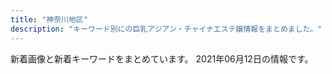 ```yaml
---
title: "神奈川地区"
description: "キーワード別にの巨乳アジアン・チャイナエステ嬢情報をまとめました。"
---
```


新着画像と新着キーワードをまとめています。
2021年06月12日の情報です。

<DmmAffiliateIns />
<KeywordTable
  shops={
    [
    {
        "station": "JR\u85e4\u6ca2\u99c5\u5317\u53e3",
        "keywords": {},
        "img_links": [],
        "name": "\u7e01",
        "url": "http://en.este88.com/"
    },
    {
        "name": "\u30df\u30fc\u30c8\u30e6\u30fc",
        "keywords": {
            "C": 9,
            "D": 1
        },
        "img_links": [
            "http://meetyou.me-es.com/images/rec_10.jpg",
            "http://meetyou.me-es.com/images/sub_13.jpg",
            "http://meetyou.me-es.com/girl/013.jpg",
            "http://meetyou.me-es.com/images/index_01.jpg",
            "http://meetyou.me-es.com/girl/06.jpg",
            "http://meetyou.me-es.com/images/index_05.jpg",
            "http://meetyou.me-es.com/images/rec.jpg",
            "http://meetyou.me-es.com/girl/07.jpg",
            "http://meetyou.me-es.com/images/r03.jpg",
            "http://meetyou.me-es.com/images/index_13.jpg",
            "http://meetyou.me-es.com/girl/09.jpg",
            "http://meetyou.me-es.com/images/r01.jpg",
            "http://meetyou.me-es.com/images/index_17.jpg",
            "http://meetyou.me-es.com/images/index_04.jpg",
            "http://meetyou.me-es.com/girl/018.jpg",
            "http://meetyou.me-es.com/girl/015.jpg",
            "http://meetyou.me-es.com/images/index_03.jpg",
            "http://meetyou.me-es.com/girl/017.jpg",
            "http://meetyou.me-es.com/girl/00.jpg",
            "http://meetyou.me-es.com/images/info_10.jpg",
            "http://meetyou.me-es.com/images/index_07.jpg",
            "http://meetyou.me-es.com/images/r04.jpg",
            "http://meetyou.me-es.com/girl/03.jpg",
            "http://meetyou.me-es.com/images/index_15.jpg",
            "http://meetyou.me-es.com/images/info_tit.jpg",
            "http://meetyou.me-es.com/images/index_02.jpg",
            "http://meetyou.me-es.com/images/index_08.jpg",
            "http://meetyou.me-es.com/images/staff_10.jpg",
            "http://meetyou.me-es.com/girl/08.jpg",
            "http://meetyou.me-es.com/images/r02.jpg",
            "http://meetyou.me-es.com/images/index_09.jpg",
            "http://meetyou.me-es.com/images/index_06.jpg",
            "http://meetyou.me-es.com/images/index_10.jpg",
            "http://meetyou.me-es.com/girl/02.jpg"
        ],
        "station": "\u9577\u5f8c\u99c5\u6771\u53e3",
        "url": "http://meetyou.me-es.com/"
    },
    {
        "name": "\u968f\u7e01",
        "station": "JR\u5e73\u585a\u99c5\u5317\u53e3",
        "url": "http://sui-en.work/",
        "img_links": [
            "http://sui-en.work/images/mobile.jpg",
            "http://sui-en.work/images/3.png",
            "http://sui-en.work/img/sena1.jpg",
            "http://sui-en.work/img/yuki1.jpg",
            "http://sui-en.work/images/info.jpg",
            "http://sui-en.work/images/b1.jpg",
            "http://sui-en.work/images/2.png",
            "http://sui-en.work/images/staff_t.png",
            "http://sui-en.work/images/head.jpg",
            "http://sui-en.work/images/int3.png",
            "http://sui-en.work/img/hana1.jpg",
            "http://sui-en.work/images/tr.jpg",
            "http://sui-en.work/images/b2.jpg",
            "http://sui-en.work/img/kaori1.jpg",
            "http://sui-en.work/images/1.png",
            "http://sui-en.work/images/news.jpg",
            "http://sui-en.work/images/int2.png",
            "http://sui-en.work/images/sys3.png",
            "http://sui-en.work/images/4.png",
            "http://sui-en.work/images/sys2.jpg",
            "http://sui-en.work/images/interior_t.png",
            "http://sui-en.work/images/sys1.jpg",
            "http://sui-en.work/images/int1.png",
            "http://sui-en.work/images/ta.jpg"
        ],
        "keywords": {}
    },
    {
        "name": "\u85ab",
        "keywords": {},
        "station": "JR\u85e4\u6ca2\u99c5\u5357\u53e3",
        "img_links": [
            "http://f-kaori.work/images/1.jpg",
            "http://f-kaori.work/images/6.jpg",
            "http://f-kaori.work/sp/images/newsb.png",
            "http://f-kaori.work/sp/img/yoka1.jpg",
            "http://f-kaori.work/sp/images/6.jpg",
            "http://f-kaori.work/images/staff_t.jpg",
            "http://f-kaori.work/sp/images/int2.png",
            "http://f-kaori.work/images/rec2.jpg",
            "http://f-kaori.work/images/7.jpg",
            "http://f-kaori.work/sp/images/rec2.jpg",
            "http://f-kaori.work/images/line.png",
            "http://f-kaori.work/sp/images/head.jpg",
            "http://f-kaori.work/sp/images/7.jpg",
            "http://f-kaori.work/images/mobile.jpg",
            "http://f-kaori.work/images/sm.jpg",
            "http://f-kaori.work/img/risa1.jpg",
            "http://f-kaori.work/sp/img/sora1.jpg",
            "http://f-kaori.work/sp/images/interior_t.jpg",
            "http://f-kaori.work/images/int2.png",
            "http://f-kaori.work/images/10.jpg",
            "http://f-kaori.work/img/sora1.jpg",
            "http://f-kaori.work/sp/images/sisu_t.png",
            "http://f-kaori.work/sp/img/emi1.jpg",
            "http://f-kaori.work/images/11.jpg",
            "http://f-kaori.work/sp/images/11.jpg",
            "http://f-kaori.work/images/rec1.png",
            "http://f-kaori.work/sp/images/footer.png",
            "http://f-kaori.work/img/emi1.jpg",
            "http://f-kaori.work/images/interior_t.jpg",
            "http://f-kaori.work/sp/images/news.png",
            "http://f-kaori.work/sp/images/staff_t.jpg",
            "http://f-kaori.work/sp/images/topgirl.png",
            "http://f-kaori.work/images/sisu_t.jpg",
            "http://f-kaori.work/sp/images/int1.png",
            "http://f-kaori.work/images/int1.png",
            "http://f-kaori.work/images/8.jpg",
            "http://f-kaori.work/img/yoka1.jpg",
            "http://f-kaori.work/sp/menu/top.jpg",
            "http://f-kaori.work/sp/img/yaya1.jpg",
            "http://f-kaori.work/sp/img/yumi1.jpg",
            "http://f-kaori.work/img/sasa1.jpg",
            "http://f-kaori.work/images/head.jpg",
            "http://f-kaori.work/images/sisu.png",
            "http://f-kaori.work/sp/images/8.jpg",
            "http://f-kaori.work/sp/images/top.jpg",
            "http://f-kaori.work/sp/images/1.jpg",
            "http://f-kaori.work/sp/images/pc.jpg",
            "http://f-kaori.work/images/concept.png",
            "http://f-kaori.work/img/yumi1.jpg",
            "http://f-kaori.work/img/yaya1.jpg",
            "http://f-kaori.work/images/news.png",
            "http://f-kaori.work/sp/img/risa1.jpg",
            "http://f-kaori.work/sp/images/tel.jpg",
            "http://f-kaori.work/sp/images/rec3.png",
            "http://f-kaori.work/sp/images/9.jpg",
            "http://f-kaori.work/sp/images/10.jpg",
            "http://f-kaori.work/sp/images/sys.png",
            "http://f-kaori.work/sp/menu/staff.jpg",
            "http://f-kaori.work/sp/images/rec1.png",
            "http://f-kaori.work/sp/images/sisu.jpg",
            "http://f-kaori.work/images/sys.png",
            "http://f-kaori.work/sp/menu/interior.jpg",
            "http://f-kaori.work/sp/img/sasa1.jpg",
            "http://f-kaori.work/images/9.jpg"
        ],
        "url": "http://f-kaori.work/"
    },
    {
        "name": "\u9e97",
        "station": "JR\u85e4\u6ca2\u99c5\u5357\u53e3",
        "keywords": {
            "85": 2,
            "83": 4,
            "89": 2,
            "86": 4
        },
        "img_links": [
            "http://es-rei.work/_src/26747158/base_03.png",
            "http://es-rei.work/_src/26838174/line.png",
            "http://es-rei.work/_src/26747304/line1.jpg",
            "http://es-rei.work/_src/26791051/_dsf9446.jpg",
            "http://es-rei.work/_src/26747300/line3.png",
            "http://es-rei.work/_src/26747126/base_01.png",
            "http://es-rei.work/_src/34041600/line3.png",
            "http://es-rei.work/_src/26838155/wechatimg202.jpg",
            "http://es-rei.work/_src/26791115/_igp4263.jpg",
            "http://es-rei.work/2.jpg",
            "http://es-rei.work/_src/26747204/list_05.png",
            "http://es-rei.work/_src/26747202/list_03.png",
            "http://es-rei.work/_src/26747206/navi2_02.png",
            "http://es-rei.work/_src/26747208/navi2_04.png",
            "http://es-rei.work/_src/47863241/05859f21726dfcef9faa9bab12a2595.jpg",
            "http://es-rei.work/_src/26747294/line3.png",
            "http://es-rei.work/_src/26747200/list_01.png",
            "http://es-rei.work/_src/34041599/line3.png",
            "http://es-rei.work/_src/47863240/line3.png",
            "http://es-rei.work/_src/34041597/wechatimg26_20200914183556350.jpg",
            "http://es-rei.work/4.jpg",
            "http://es-rei.work/_src/26824216/b0131b16446464e537eff864d8f041bb.jpg",
            "http://es-rei.work/_src/47863108/wechatimg26_20200914183556350.jpg",
            "http://es-rei.work/_src/47863242/100054276feb8d8cef3ac5199531cfe.jpg",
            "http://es-rei.work/_src/26747288/line3.png",
            "http://es-rei.work/_src/26747086/base_01.png",
            "http://es-rei.work/_src/26747185/base_01.png",
            "http://es-rei.work/_src/26790995/wechatimg38_20181018221746252.jpg",
            "http://es-rei.work/5.jpg",
            "http://es-rei.work/_src/26747296/line1.jpg",
            "http://es-rei.work/_src/26747225/wechatimg75.jpg",
            "http://es-rei.work/_src/26747203/list_04.png",
            "http://es-rei.work/_src/26747114/base_03.png",
            "http://es-rei.work/_src/26838160/line.png",
            "http://es-rei.work/_src/26747207/navi2_03.png",
            "http://es-rei.work/_src/47863244/line1.jpg",
            "http://es-rei.work/_src/26791053/_dsf9449.jpg",
            "http://es-rei.work/_src/26747301/line3.png",
            "http://es-rei.work/_src/26747201/list_02.png",
            "http://es-rei.work/_src/26747173/base_03.png",
            "http://es-rei.work/_src/47863239/line3.png",
            "http://es-rei.work/_src/34041693/line1.jpg",
            "http://es-rei.work/_src/26747141/base_03.png",
            "http://es-rei.work/_src/26747226/line3.png",
            "http://es-rei.work/_src/26747302/wechatimg204.jpg",
            "http://es-rei.work/_src/26824435/cam2.png",
            "http://es-rei.work/_src/26747132/line1.jpg",
            "http://es-rei.work/_src/26747209/navi2_05.png",
            "http://es-rei.work/_src/26747205/navi2_01.png",
            "http://es-rei.work/_src/26747227/line3.png",
            "http://es-rei.work/_src/26747293/line3.png",
            "http://es-rei.work/_src/26747170/base_01.png",
            "http://es-rei.work/_src/26838158/wechatimg75.jpg",
            "http://es-rei.work/_src/26791049/_dsf9442.jpg",
            "http://es-rei.work/_src/34124118/wechatimg26_20200914183556350.jpg",
            "http://es-rei.work/_src/26747287/line3.png",
            "http://es-rei.work/1.jpg",
            "http://es-rei.work/_src/26747199/sign.png",
            "http://es-rei.work/_src/26747221/wechatimg164_1.jpg",
            "http://es-rei.work/_src/26747222/line3.png",
            "http://es-rei.work/_src/26747153/base_01.png",
            "http://es-rei.work/_src/26747289/wechatimg77.jpg",
            "http://es-rei.work/_src/26838156/wechatimg204.jpg",
            "http://es-rei.work/_src/26747292/wechatimg202.jpg",
            "http://es-rei.work/_src/26747089/51d8ecbee4cc2935f070c539c37ded71.jpg",
            "http://es-rei.work/_src/34041596/05859f21726dfcef9faa9bab12a2595.jpg",
            "http://es-rei.work/_src/26838157/wechatimg77.jpg",
            "http://es-rei.work/_src/26747187/base_03.png",
            "http://es-rei.work/_src/26747093/_igp4295.jpg",
            "http://es-rei.work/_src/26838136/news.jpg",
            "http://es-rei.work/_src/26747229/line1.jpg",
            "http://es-rei.work/_src/26747210/navi2_06.png",
            "http://es-rei.work/3.jpg",
            "http://es-rei.work/_src/26747223/line3.png",
            "http://es-rei.work/_src/26747218/line1.jpg",
            "http://es-rei.work/_src/26747231/line1.jpg"
        ],
        "url": "http://es-rei.work/"
    },
    {
        "name": "\u83ef\u84ee",
        "url": "http://karen.ies.fun/",
        "img_links": [],
        "keywords": {},
        "station": "JR\u8305\u30f6\u5d0e\u99c5\u5317\u53e3"
    },
    {
        "img_links": [
            "http://izumi.ests.jp/images/service1.jpg",
            "http://izumi.ests.jp/images/service2.jpg",
            "http://izumi.ests.jp/images/room1.jpg",
            "http://izumi.ests.jp/images/room3.jpg",
            "http://izumi.ests.jp/images/room4.jpg",
            "http://izumi.ests.jp/images/service3.jpg",
            "http://izumi.ests.jp/photos/sites/54/2020/09/2020092004565418.jpg",
            "http://izumi.ests.jp/images/top.jpg",
            "http://izumi.ests.jp/images/room2.jpg",
            "http://izumi.ests.jp/images/s1.jpg",
            "http://izumi.ests.jp/photos/sites/54/2019/10/2019100205592997.jpg",
            "http://izumi.ests.jp/photos/sites/54/2020/07/2020070605483923.jpg",
            "http://izumi.ests.jp/photos/sites/54/2020/05/2020051209400132.jpg",
            "http://izumi.ests.jp/images/service4.jpg",
            "http://izumi.ests.jp/images/info.jpg",
            "http://izumi.ests.jp/photos/sites/54/2020/12/2020121307073529.jpg",
            "http://izumi.ests.jp/images/s3.jpg",
            "http://izumi.ests.jp/images/mobile.jpg",
            "http://izumi.ests.jp/photos/sites/54/2021/05/2021052103244595.jpg",
            "http://izumi.ests.jp/photos/sites/54/2019/10/2019100205593058.jpg",
            "http://izumi.ests.jp/images/s_news.jpg",
            "http://izumi.ests.jp/images/info2.jpg"
        ],
        "station": "\u6e58\u5357\u53f0\u99c5\u897f\u53e3",
        "name": "\u6e58\u5357\u604b",
        "keywords": {
            "D": 40,
            "86": 8,
            "C": 8,
            "87": 8,
            "E": 8,
            "85": 40
        },
        "url": "http://izumi.ests.jp/"
    },
    {
        "img_links": [
            "http://candy.relaxjp.com/css/nav/nav-004.png",
            "http://candy.relaxjp.com/css/staff/staff005-a.png",
            "http://candy.relaxjp.com/css/tel.png",
            "http://candy.relaxjp.com/css/nav/nav-005.png",
            "http://candy.relaxjp.com/css/staff/staff005.png",
            "http://candy.relaxjp.com/css/nav/nav-003.png",
            "http://candy.relaxjp.com/css/staff/staff002-a.png",
            "http://candy.relaxjp.com/css/osusume20.jpg",
            "http://candy.relaxjp.com/css/staff/staff007.png",
            "http://candy.relaxjp.com/css/staff/staff006-a.png",
            "http://candy.relaxjp.com/css/staff/staff0001.png",
            "http://candy.relaxjp.com/css/nav/nav-006.png",
            "http://candy.relaxjp.com/css/staff/staff001-a.png",
            "http://candy.relaxjp.com/css/staff/staff003-a.png",
            "http://candy.relaxjp.com/css/staff/staff007-a.png",
            "http://candy.relaxjp.com/css/staff/staff004-a.png",
            "http://candy.relaxjp.com/css/staff/staff004.png",
            "http://candy.relaxjp.com/images/slider1/001.jpg",
            "http://candy.relaxjp.com/css/staff/staff006.png",
            "http://candy.relaxjp.com/images/slider1/003.jpg",
            "http://candy.relaxjp.com/css/top000001.png",
            "http://candy.relaxjp.com/css/staff/staff002.png",
            "http://candy.relaxjp.com/css/nav/nav-002.png",
            "http://candy.relaxjp.com/css/staff/staff003.png",
            "http://candy.relaxjp.com/css/nav/nav-001.png"
        ],
        "station": "JR\u6771\u6238\u585a\u99c5\u6771\u53e3",
        "name": "Candy",
        "keywords": {
            "87": 1,
            "D": 4,
            "85": 1,
            "C": 2,
            "88": 1,
            "90": 1,
            "89": 2
        },
        "url": "http://candy.relaxjp.com/"
    },
    {
        "url": "http://www.hamabei.com/",
        "keywords": {},
        "station": "JR\u8305\u30f6\u5d0e\u99c5\u5357\u53e3",
        "img_links": [
            "http://www.hamabei.com/images/buttona_07.jpg",
            "http://www.hamabei.com/images/buttona_06.jpg",
            "http://www.hamabei.com/images/miki1.jpg",
            "http://www.hamabei.com/images/giral007.jpg",
            "http://www.hamabei.com/images/giral012.jpg",
            "http://www.hamabei.com/images/giral009.jpg",
            "http://www.hamabei.com/images/buttona_04.jpg",
            "http://www.hamabei.com/images/yuka1.jpg",
            "http://www.hamabei.com/images/buttona_08.jpg",
            "http://www.hamabei.com/images/giral014.jpg",
            "http://www.hamabei.com/images/nana1.jpg",
            "http://www.hamabei.com/images/buttona_05.jpg",
            "http://www.hamabei.com/images/qr.jpg",
            "http://www.hamabei.com/images/kaori1.jpg",
            "http://www.hamabei.com/images/giral015.jpg",
            "http://www.hamabei.com/images/buttona_03.jpg"
        ],
        "name": "\u6d5c\u8fba\u306e\u604b"
    },
    {
        "station": "\u4e0a\u5927\u5ca1\u99c5",
        "img_links": [
            "http://www.cc-girl.work/images/news.jpg",
            "http://www.cc-girl.work/images/int1.jpg",
            "http://www.cc-girl.work/img/yaya1.jpg",
            "http://www.cc-girl.work/img/sizuka1.jpg",
            "http://www.cc-girl.work/images/3.jpg",
            "http://www.cc-girl.work/images/7.jpg",
            "http://www.cc-girl.work/img/ai1.jpg",
            "http://www.cc-girl.work/images/sys2.jpg",
            "http://www.cc-girl.work/img/yuki1.jpg",
            "http://www.cc-girl.work/images/staff_t.jpg",
            "http://www.cc-girl.work/images/rec2.jpg",
            "http://www.cc-girl.work/images/mobile.jpg",
            "http://www.cc-girl.work/images/interior_t.jpg",
            "http://www.cc-girl.work/images/line.png",
            "http://www.cc-girl.work/img/miho1.jpg",
            "http://www.cc-girl.work/images/8.jpg",
            "http://www.cc-girl.work/img/yuri1.jpg",
            "http://www.cc-girl.work/images/sys3.jpg",
            "http://www.cc-girl.work/images/2.jpg",
            "http://www.cc-girl.work/images/11.jpg",
            "http://www.cc-girl.work/images/sys1.jpg",
            "http://www.cc-girl.work/images/4.jpg",
            "http://www.cc-girl.work/img/eri1.jpg",
            "http://www.cc-girl.work/img/momo1.jpg",
            "http://www.cc-girl.work/images/10.jpg",
            "http://www.cc-girl.work/images/rec1.jpg",
            "http://www.cc-girl.work/img/mari1.jpg",
            "http://www.cc-girl.work/images/9.jpg",
            "http://www.cc-girl.work/images/6.jpg",
            "http://www.cc-girl.work/img/kaoru1.jpg",
            "http://www.cc-girl.work/images/ta.jpg",
            "http://www.cc-girl.work/img/kumi1.jpg",
            "http://www.cc-girl.work/images/5.jpg",
            "http://www.cc-girl.work/images/1.jpg",
            "http://www.cc-girl.work/images/head.jpg",
            "http://www.cc-girl.work/images/ac1.jpg"
        ],
        "name": "yuyu-\u3086\u3046\u3086-",
        "url": "http://www.cc-girl.work/",
        "keywords": {}
    },
    {
        "keywords": {
            "D": 15,
            "85": 3,
            "86": 15,
            "E": 3
        },
        "name": "\u5922\u306e\u8776\u3005",
        "img_links": [
            "http://tiffany1818.biz/images/cg07.jpg",
            "http://tiffany1818.biz/images/cg06.jpg",
            "http://tiffany1818.biz/images/top.png",
            "http://tiffany1818.biz/images/cg03.jpg",
            "http://tiffany1818.biz/images/cg05.jpg",
            "http://tiffany1818.biz/images/cg02.jpg",
            "http://tiffany1818.biz/images/news.png",
            "http://tiffany1818.biz/images/staff_s.png",
            "http://tiffany1818.biz/images/evetop.png",
            "http://tiffany1818.biz/images/cg01.jpg"
        ],
        "url": "http://tiffany1818.biz/",
        "station": "\u4e0a\u6c38\u8c37\u99c5"
    },
    {
        "name": "\u30c6\u30a3\u30a2\u30e9",
        "keywords": {},
        "station": "JR\u85e4\u6ca2\u99c5\u5357\u53e3",
        "img_links": [
            "http://es-tiara.jpest.net/uploads//sites/29/elementor/thumbs/g1-p6y6ogby9cdarq0icm1wwjj5eduwzt7ittx28ga660.jpg",
            "http://es-tiara.jpest.net/uploads//sites/29/2020/11/liushu.png",
            "http://es-tiara.jpest.net/uploads//sites/29/2021/05/g3.jpg",
            "http://es-tiara.jpest.net/uploads//sites/29/2020/11/new_03.jpg",
            "http://es-tiara.jpest.net/uploads//sites/29/elementor/thumbs/g4-p6y6qq3wrxh8tspq33egfgw92wnulh8652oaziwx4o.jpg",
            "http://es-tiara.jpest.net/uploads//sites/29/2021/05/g4.jpg",
            "http://es-tiara.jpest.net/uploads//sites/29/elementor/thumbs/g3-p6y6s5t17tg0kcmmp7qxqlulr3l1ctxeo6k0dqs9mg.jpg",
            "http://es-tiara.jpest.net/uploads//sites/29/2021/05/g1.jpg",
            "http://es-tiara.jpest.net/uploads//sites/29/elementor/thumbs/g2-p6y6me2p9fjnaj0de7ydxk9qgy0x3q0q7mdpblc9tk.jpg",
            "http://es-tiara.jpest.net/uploads//sites/29/2020/11/top-1.png",
            "http://es-tiara.jpest.net/uploads//sites/29/2021/05/g2.jpg",
            "http://es-tiara.jpest.net/uploads//sites/29/2020/11/new_01.jpg"
        ],
        "url": "http://es-tiara.jpest.net/"
    },
    {
        "keywords": {},
        "name": "\u6e05\u6c34\u6e7e",
        "station": "\u6e58\u5357\u53f0\u99c5\u897f\u53e3",
        "url": "http://vinerty.xyz/",
        "img_links": [
            "http://vinerty.xyz/uploads/210414/1-21041415424K61.jpg",
            "http://vinerty.xyz/templets/default/picture/staff_t.jpg",
            "http://vinerty.xyz/uploads/210414/1-2104141542145O.jpg",
            "http://vinerty.xyz/uploads/180620/1-1P62010154K00.png",
            "http://vinerty.xyz/templets/default/picture/rec1.png",
            "http://vinerty.xyz/templets/default/picture/interior_t.jpg",
            "http://vinerty.xyz/uploads/180620/1-1P62010193X63.jpg",
            "http://vinerty.xyz/templets/default/picture/head.jpg",
            "http://vinerty.xyz/uploads/210414/1-21041416305D18.jpg",
            "http://vinerty.xyz/uploads/210424/1-210424092F2349.jpg",
            "http://vinerty.xyz/uploads/210414/1-210414154313312.jpg",
            "http://vinerty.xyz/uploads/210414/1-210414154346291.png",
            "http://vinerty.xyz/templets/default/picture/news.jpg"
        ]
    },
    {
        "keywords": {},
        "url": "http://ikoi.esjp.xyz/",
        "name": "\u61a9",
        "station": "\u8ffd\u6d5c\u99c5",
        "img_links": [
            "http://ikoi.esjp.xyz/i/img/photo02.jpg",
            "http://ikoi.esjp.xyz/girl/5.jpg",
            "http://ikoi.esjp.xyz/img/lr_01.jpg",
            "http://ikoi.esjp.xyz/img/room/photo02.jpg",
            "http://ikoi.esjp.xyz/img/capinfo.jpg",
            "http://ikoi.esjp.xyz/img/top_pickback.png",
            "http://ikoi.esjp.xyz/img/lr_02.jpg",
            "http://ikoi.esjp.xyz/i/img/photo06.jpg",
            "http://ikoi.esjp.xyz/i/img/photo05.jpg",
            "http://ikoi.esjp.xyz/img/room/photo03.jpg",
            "http://ikoi.esjp.xyz/img/059.png",
            "http://ikoi.esjp.xyz/img/sub_staff.jpg",
            "http://ikoi.esjp.xyz/i/img/photo01.jpg",
            "http://ikoi.esjp.xyz/img/room/photo06.jpg",
            "http://ikoi.esjp.xyz/img/room/photo01.jpg",
            "http://ikoi.esjp.xyz/i/img/photo03.jpg",
            "http://ikoi.esjp.xyz/img/pro_girl_line.jpg",
            "http://ikoi.esjp.xyz/img/room/photo04.jpg",
            "http://ikoi.esjp.xyz/girl/1.jpg",
            "http://ikoi.esjp.xyz/girl/6.jpg",
            "http://ikoi.esjp.xyz/i/img/photo04.jpg",
            "http://ikoi.esjp.xyz/girl/3.jpg",
            "http://ikoi.esjp.xyz/girl/4.jpg",
            "http://ikoi.esjp.xyz/img/room/photo05.jpg",
            "http://ikoi.esjp.xyz/img/rec_top.png",
            "http://ikoi.esjp.xyz/girl/2.jpg",
            "http://ikoi.esjp.xyz/img/qr.jpg"
        ]
    },
    {
        "name": "\u3075\u308f\u3075\u308f\u5a18",
        "keywords": {
            "85": 4,
            "D": 8,
            "C": 11,
            "E": 8,
            "88": 4,
            "87": 8
        },
        "img_links": [
            "https://fuwafuwa-girl.jpn.vin/images/m12.jpg",
            "https://fuwafuwa-girl.jpn.vin/images/m7.jpg",
            "https://fuwafuwa-girl.jpn.vin/images/m8.jpg",
            "https://fuwafuwa-girl.jpn.vin/images/room4.jpg",
            "https://fuwafuwa-girl.jpn.vin/images/s_staff.png",
            "https://fuwafuwa-girl.jpn.vin/images/mobile.jpg",
            "https://fuwafuwa-girl.jpn.vin/images/room1.jpg",
            "https://fuwafuwa-girl.jpn.vin/images/info.jpg",
            "https://fuwafuwa-girl.jpn.vin/images/s_pick.png",
            "https://fuwafuwa-girl.jpn.vin/images/m9.jpg",
            "https://fuwafuwa-girl.jpn.vin/images/room3.jpg",
            "https://fuwafuwa-girl.jpn.vin/images/m13.jpg",
            "https://fuwafuwa-girl.jpn.vin/images/m14.jpg",
            "https://fuwafuwa-girl.jpn.vin/photos/sites/34/2021/02/2021022406110276.jpg",
            "https://fuwafuwa-girl.jpn.vin/images/m11.jpg",
            "https://fuwafuwa-girl.jpn.vin/photos/sites/34/2021/02/2021022406110384.jpg",
            "https://fuwafuwa-girl.jpn.vin/images/room2.jpg",
            "https://fuwafuwa-girl.jpn.vin/photos/sites/34/2021/02/2021022406110282.jpg",
            "https://fuwafuwa-girl.jpn.vin/images/s_massage.png",
            "https://fuwafuwa-girl.jpn.vin/images/s_news.png",
            "https://fuwafuwa-girl.jpn.vin/photos/sites/34/2021/02/202102240611046.jpg",
            "https://fuwafuwa-girl.jpn.vin/images/top.png",
            "https://fuwafuwa-girl.jpn.vin/images/s_link.png",
            "https://fuwafuwa-girl.jpn.vin/images/m10.jpg",
            "https://fuwafuwa-girl.jpn.vin/images/m15.jpg"
        ],
        "station": "\u4e0a\u5927\u5ca1\u99c5",
        "url": "https://fuwafuwa-girl.jpn.vin/"
    },
    {
        "url": "http://www.relax-fairyark.info/",
        "img_links": [
            "http://www.relax-fairyark.info/img/footbotton.png",
            "http://www.relax-fairyark.info/img/sta220.jpg",
            "http://www.relax-fairyark.info/img/st220.jpg",
            "http://www.relax-fairyark.info/img/nos.jpg",
            "http://www.relax-fairyark.info/img/botton.jpg",
            "http://www.relax-fairyark.info/img/st0220.jpg",
            "http://www.relax-fairyark.info/img/sta150.jpg",
            "http://www.relax-fairyark.info/img/st264.jpg",
            "http://www.relax-fairyark.info/img/sta264.jpg",
            "http://www.relax-fairyark.info/img/st223.jpg",
            "http://www.relax-fairyark.info/img/st213.jpg",
            "http://www.relax-fairyark.info/img/vlt.png",
            "http://www.relax-fairyark.info/img/sta260.jpg",
            "http://www.relax-fairyark.info/img/st260.jpg",
            "http://www.relax-fairyark.info/img/st268.jpg",
            "http://www.relax-fairyark.info/img/st1.jpg",
            "http://www.relax-fairyark.info/img/sta255.jpg",
            "http://www.relax-fairyark.info/img/tel.png",
            "http://www.relax-fairyark.info/img/sta223.jpg",
            "http://www.relax-fairyark.info/img/st267.jpg",
            "http://www.relax-fairyark.info/img/body2.jpg",
            "http://www.relax-fairyark.info/img/st255.jpg",
            "http://www.relax-fairyark.info/img/sta268.jpg",
            "http://www.relax-fairyark.info/img/sta267.jpg",
            "http://www.relax-fairyark.info/img/sta213.jpg",
            "http://www.relax-fairyark.info/img/head.jpg",
            "http://www.relax-fairyark.info/img/st150.jpg"
        ],
        "name": "Fairy Ark",
        "keywords": {
            "85": 1,
            "D": 5,
            "86": 4,
            "C": 2,
            "E": 3,
            "87": 5
        },
        "station": "JR\u85e4\u6ca2\u99c5\u5357\u53e3"
    },
    {
        "keywords": {},
        "img_links": [],
        "name": "\u30a2\u30ed\u30a8",
        "url": "http://oil.abnavi.info/",
        "station": "\u9db4\u5dfb\u6e29\u6cc9\u99c5\u5317\u53e3"
    },
    {
        "name": "\u5eb7\u7f8e\uff5e\u30b3\u30a6\u30df\uff5e",
        "station": "JR\u5927\u8239\u99c5\u6771\u53e3",
        "url": "http://haruk.work/",
        "img_links": [
            "http://haruk.work/images/tel.jpg",
            "http://haruk.work/images/1.jpg",
            "http://haruk.work/images/news.png",
            "http://haruk.work/images/interior_t.jpg",
            "http://haruk.work/sp/images/news.jpg",
            "http://haruk.work/images/int2.png",
            "http://haruk.work/images/rec1.png",
            "http://haruk.work/images/sys.png",
            "http://haruk.work/sp/images/staff_t.jpg",
            "http://haruk.work/sp/images/info_t.jpg",
            "http://haruk.work/img/ayumi1.jpg",
            "http://haruk.work/sp/images/int5.jpg",
            "http://haruk.work/images/3.jpg",
            "http://haruk.work/img/akari1.jpg",
            "http://haruk.work/images/head.jpg",
            "http://haruk.work/sp/images/ac1.jpg",
            "http://haruk.work/images/int1.png",
            "http://haruk.work/images/rec2.jpg",
            "http://haruk.work/images/ta.jpg",
            "http://haruk.work/sp/images/int4.jpg",
            "http://haruk.work/sp/images/sms.jpg",
            "http://haruk.work/images/info.png",
            "http://haruk.work/images/sm.jpg",
            "http://haruk.work/sp/images/footer.png",
            "http://haruk.work/sp/img/ayumi1.jpg",
            "http://haruk.work/sp/images/ac2.jpg",
            "http://haruk.work/sp/images/int1.jpg",
            "http://haruk.work/sp/images/2.jpg",
            "http://haruk.work/sp/images/rec2.jpg",
            "http://haruk.work/sp/menu/top.jpg",
            "http://haruk.work/sp/images/int3.jpg",
            "http://haruk.work/sp/images/3.jpg",
            "http://haruk.work/sp/images/head.jpg",
            "http://haruk.work/sp/img/yuna1.jpg",
            "http://haruk.work/sp/images/int2.jpg",
            "http://haruk.work/sp/images/1.jpg",
            "http://haruk.work/sp/images/newsb.png",
            "http://haruk.work/images/line.png",
            "http://haruk.work/sp/images/sys.png",
            "http://haruk.work/sp/menu/staff.jpg",
            "http://haruk.work/sp/images/info.png",
            "http://haruk.work/sp/images/interior_t.jpg",
            "http://haruk.work/sp/images/tel.jpg",
            "http://haruk.work/images/staff_t.jpg",
            "http://haruk.work/sp/images/rec1.png",
            "http://haruk.work/img/yuna1.jpg",
            "http://haruk.work/sp/img/akari1.jpg",
            "http://haruk.work/images/2.jpg"
        ],
        "keywords": {}
    },
    {
        "keywords": {},
        "img_links": [
            "http://yacho.est-u.com/images/index_01.jpg",
            "http://yacho.est-u.com/images/index_02.jpg",
            "http://yacho.est-u.com/images/k1.jpg",
            "http://yacho.est-u.com/images/index_12.jpg",
            "http://yacho.est-u.com/images/6.jpg",
            "http://yacho.est-u.com/images/staff_01.jpg",
            "http://yacho.est-u.com/images/index_04.jpg",
            "http://yacho.est-u.com/images/k2.jpg",
            "http://yacho.est-u.com/images/2.jpg",
            "http://yacho.est-u.com/images/4.jpg",
            "http://yacho.est-u.com/images/5.jpg",
            "http://yacho.est-u.com/images/index_14.jpg",
            "http://yacho.est-u.com/images/index_07.jpg",
            "http://yacho.est-u.com/images/index_15.jpg",
            "http://yacho.est-u.com/images/index_03.jpg",
            "http://yacho.est-u.com/images/index_05.jpg",
            "http://yacho.est-u.com/images/staff_03.jpg",
            "http://yacho.est-u.com/images/3.jpg",
            "http://yacho.est-u.com/images/1.jpg",
            "http://yacho.est-u.com/images/index_10.jpg",
            "http://yacho.est-u.com/images/index_17.jpg",
            "http://yacho.est-u.com/images/index_06.jpg"
        ],
        "station": "JR\u85e4\u6ca2\u99c5\u5357\u53e3",
        "url": "http://yacho.est-u.com/",
        "name": "\u591c\u8776"
    },
    {
        "url": "http://treat-rlx.com/",
        "img_links": [
            "http://treat-rlx.com/staff/mika/01mb.jpg",
            "http://treat-rlx.com/pic/topimg2.png",
            "http://treat-rlx.com/staff/aya/01mb.jpg",
            "http://treat-rlx.com/img/ttl_staff.jpg",
            "http://treat-rlx.com/pic/topimg4.png",
            "http://treat-rlx.com/img/ttl_rec.png",
            "http://treat-rlx.com/staff/aya/01.jpg",
            "http://treat-rlx.com/img/att.png",
            "http://treat-rlx.com/pic/head.jpg",
            "http://treat-rlx.com/img/ttl_mobile.png",
            "http://treat-rlx.com/pic/topimg1.png",
            "http://treat-rlx.com/staff/mika/01.jpg",
            "http://treat-rlx.com/i/files/homeimg.jpg",
            "http://treat-rlx.com/pic/topimg5.png",
            "http://treat-rlx.com/pic/topimg3.png"
        ],
        "name": "\u798f\u7e01",
        "station": "\u5584\u884c\u99c5\u6771\u53e3",
        "keywords": {
            "C": 11
        }
    },
    {
        "station": "JR\u5c0f\u7530\u539f\u99c5\u897f\u53e3",
        "img_links": [
            "http://onlyone-relax.xyz/images/cg06.jpg",
            "http://onlyone-relax.xyz/images/1.jpg",
            "http://onlyone-relax.xyz/images/4.jpg",
            "http://onlyone-relax.xyz/images/top2.png",
            "http://onlyone-relax.xyz/images/qr.jpg",
            "http://onlyone-relax.xyz/images/cg04.jpg",
            "http://onlyone-relax.xyz/images/cg09.jpg",
            "http://onlyone-relax.xyz/images/cg01.jpg",
            "http://onlyone-relax.xyz/images/cg03.jpg",
            "http://onlyone-relax.xyz/images/spacer300x450.png",
            "http://onlyone-relax.xyz/images/cg05.jpg",
            "http://onlyone-relax.xyz/images/cg02.jpg",
            "http://onlyone-relax.xyz/images/cg07.jpg",
            "http://onlyone-relax.xyz/images/2.jpg",
            "http://onlyone-relax.xyz/images/top.png",
            "http://onlyone-relax.xyz/images/cg10.jpg",
            "http://onlyone-relax.xyz/images/cg08.jpg"
        ],
        "keywords": {
            "D": 61,
            "C": 8,
            "F": 8,
            "E": 8
        },
        "url": "http://onlyone-relax.xyz/",
        "name": "\u30ad\u30e5\u30fc\u30c8"
    },
    {
        "url": "http://es-hanabi.xyz/",
        "img_links": [
            "http://es-hanabi.xyz/images/zi_staff.png",
            "http://es-hanabi.xyz/images/top.jpg",
            "http://es-hanabi.xyz/images/r7.jpg",
            "http://es-hanabi.xyz/images/g2.jpg",
            "http://es-hanabi.xyz/images/r5.jpg",
            "http://es-hanabi.xyz/images/r6.jpg",
            "http://es-hanabi.xyz/images/new1.jpg",
            "http://es-hanabi.xyz/images/g4.jpg",
            "http://es-hanabi.xyz/images/r1.jpg",
            "http://es-hanabi.xyz/images/mobile.png",
            "http://es-hanabi.xyz/images/g1.jpg",
            "http://es-hanabi.xyz/images/r8.jpg",
            "http://es-hanabi.xyz/images/g5.jpg",
            "http://es-hanabi.xyz/images/g3.jpg",
            "http://es-hanabi.xyz/images/r2.jpg",
            "http://es-hanabi.xyz/images/g0.jpg"
        ],
        "name": "\u30cf\u30ca\u30d3",
        "keywords": {
            "C": 7
        },
        "station": "JR\u5e73\u585a\u99c5\u897f\u53e3"
    },
    {
        "url": "http://es-treat.com/",
        "station": "\u5929\u738b\u753a\u99c5\u5357\u53e3",
        "img_links": [
            "http://es-treat.com/pic/topimg1.jpg",
            "http://es-treat.com/staff/yuri/01mb.jpg",
            "http://es-treat.com/staff/emi/01.jpg",
            "http://es-treat.com/staff/remi/01.jpg",
            "http://es-treat.com/staff/remi/01mb.jpg",
            "http://es-treat.com/staff/nana/01.jpg",
            "http://es-treat.com/staff/rie/01.jpg",
            "http://es-treat.com/img/acs.jpg",
            "http://es-treat.com/img/ttl_staff.png",
            "http://es-treat.com/staff/yuyu/01mb.jpg",
            "http://es-treat.com/staff/rie/01mb.jpg",
            "http://es-treat.com/img/tel.jpg",
            "http://es-treat.com/staff/emi/01mb.jpg",
            "http://es-treat.com/staff/nana/01mb.jpg",
            "http://es-treat.com/pic/head.jpg",
            "http://es-treat.com/staff/yuri/01.jpg",
            "http://es-treat.com/staff/yuyu/01.jpg"
        ],
        "keywords": {
            "C": 13
        },
        "name": "\u990a\u751f\u5802"
    },
    {
        "keywords": {},
        "station": "JR\u85e4\u6ca2\u99c5\u5357\u53e3",
        "name": "\u30e9\u30d9\u30f3\u30c0\u30fc",
        "img_links": [
            "http://lavender-est.xyz/girl/5_2.jpg",
            "http://lavender-est.xyz/girl/2.jpg",
            "http://lavender-est.xyz/images/tel.png",
            "http://lavender-est.xyz/girl/9_1.jpg",
            "http://lavender-est.xyz/girl/3_1.jpg",
            "http://lavender-est.xyz/girl/4_1.jpg",
            "http://lavender-est.xyz/images/bar_staff.jpg",
            "http://lavender-est.xyz/girl/10_1.jpg",
            "http://lavender-est.xyz/girl/14.jpg",
            "http://lavender-est.xyz/images/pro_girl_line.jpg",
            "http://lavender-est.xyz/girl/5.jpg",
            "http://lavender-est.xyz/girl/6.jpg",
            "http://lavender-est.xyz/images/top01.jpg",
            "http://lavender-est.xyz/girl/3.jpg",
            "http://lavender-est.xyz/girl/11.jpg",
            "http://lavender-est.xyz/girl/7_2.jpg",
            "http://lavender-est.xyz/girl/15_1.jpg",
            "http://lavender-est.xyz/girl/9_2.jpg",
            "http://lavender-est.xyz/images/room/r2.jpg",
            "http://lavender-est.xyz/girl/7.jpg",
            "http://lavender-est.xyz/girl/6_1.jpg",
            "http://lavender-est.xyz/girl/10_2.jpg",
            "http://lavender-est.xyz/girl/2_1.jpg",
            "http://lavender-est.xyz/i/girl/4.jpg",
            "http://lavender-est.xyz/girl/14_2.jpg",
            "http://lavender-est.xyz/images/mobile.png",
            "http://lavender-est.xyz/girl/11_1.jpg",
            "http://lavender-est.xyz/images/room/r3.jpg",
            "http://lavender-est.xyz/images/room/r1.jpg",
            "http://lavender-est.xyz/girl/1.jpg",
            "http://lavender-est.xyz/girl/10.jpg",
            "http://lavender-est.xyz/images/lr_02.jpg",
            "http://lavender-est.xyz/girl/5_1.jpg",
            "http://lavender-est.xyz/girl/7_1.jpg",
            "http://lavender-est.xyz/girl/4.jpg",
            "http://lavender-est.xyz/girl/15.jpg",
            "http://lavender-est.xyz/images/twitter.jpg",
            "http://lavender-est.xyz/girl/9.jpg",
            "http://lavender-est.xyz/girl/11_2.jpg",
            "http://lavender-est.xyz/girl/14_1.jpg",
            "http://lavender-est.xyz/girl/5_3.jpg",
            "http://lavender-est.xyz/images/room/r4.jpg"
        ],
        "url": "http://lavender-est.xyz/"
    },
    {
        "name": "\u82b1\u306e\u6249",
        "url": "http://hana-tobira.xyz/",
        "keywords": {
            "C": 13
        },
        "station": "JR\u85e4\u6ca2\u99c5\u5357\u53e3",
        "img_links": [
            "http://hana-tobira.xyz/images/g4.jpg",
            "http://hana-tobira.xyz/images/g7.jpg",
            "http://hana-tobira.xyz/images/g5.jpg",
            "http://hana-tobira.xyz/images/tite-link.jpg",
            "http://hana-tobira.xyz/images/g.jpg",
            "http://hana-tobira.xyz/images/tite-staff.jpg",
            "http://hana-tobira.xyz/images/g2.jpg",
            "http://hana-tobira.xyz/images/g6.jpg",
            "http://hana-tobira.xyz/images/mobile.jpg",
            "http://hana-tobira.xyz/images/end.png",
            "http://hana-tobira.xyz/images/pickup_t.jpg",
            "http://hana-tobira.xyz/images/tite-i.png"
        ]
    },
    {
        "img_links": [
            "http://genkimorimori.ies.bz/images/info2.jpg",
            "http://genkimorimori.ies.bz/images/mobile.jpg",
            "http://genkimorimori.ies.bz/images/2.jpg",
            "http://genkimorimori.ies.bz/images/news1.jpg",
            "http://genkimorimori.ies.bz/images/1.jpg",
            "http://genkimorimori.ies.bz/images/staff_bj3.jpg",
            "http://genkimorimori.ies.bz/photos/sites/68/2020/12/2020120703525262.jpg",
            "http://genkimorimori.ies.bz/images/g3.jpg",
            "http://genkimorimori.ies.bz/images/s_cosplay.jpg",
            "http://genkimorimori.ies.bz/images/g17.jpg",
            "http://genkimorimori.ies.bz/images/g14.jpg",
            "http://genkimorimori.ies.bz/images/dairy1.jpg",
            "http://genkimorimori.ies.bz/images/g7.jpg",
            "http://genkimorimori.ies.bz/photos/sites/68/2020/11/2020112402100578.jpg",
            "http://genkimorimori.ies.bz/images/g11.jpg",
            "http://genkimorimori.ies.bz/images/g10.jpg",
            "http://genkimorimori.ies.bz/photos/sites/68/2021/05/2021052907065867.jpg",
            "http://genkimorimori.ies.bz/photos/sites/68/2021/01/2021011903470168.jpg",
            "http://genkimorimori.ies.bz/images/g16.jpg",
            "http://genkimorimori.ies.bz/images/g13.jpg",
            "http://genkimorimori.ies.bz/photos/sites/68/2020/11/2020110308572890.jpg",
            "http://genkimorimori.ies.bz/photos/sites/68/2020/12/2020120502191455.jpg",
            "http://genkimorimori.ies.bz/photos/sites/68/2020/11/2020112402100696.jpg",
            "http://genkimorimori.ies.bz/photos/sites/68/2020/11/2020110308572993.jpg",
            "http://genkimorimori.ies.bz/images/s_staff.jpg",
            "http://genkimorimori.ies.bz/images/info.jpg",
            "http://genkimorimori.ies.bz/images/g15.jpg",
            "http://genkimorimori.ies.bz/images/s_link.jpg",
            "http://genkimorimori.ies.bz/images/g2.jpg",
            "http://genkimorimori.ies.bz/photos/sites/68/2021/04/2021040109162539.jpg",
            "http://genkimorimori.ies.bz/photos/sites/68/2020/11/2020110308572868.jpg",
            "http://genkimorimori.ies.bz/images/g1.jpg",
            "http://genkimorimori.ies.bz/images/pick.jpg",
            "http://genkimorimori.ies.bz/photos/sites/68/2021/04/2021042706555628.jpg",
            "http://genkimorimori.ies.bz/images/top.jpg",
            "http://genkimorimori.ies.bz/photos/sites/68/2020/11/2020110308582485.jpg",
            "http://genkimorimori.ies.bz/photos/sites/68/2020/12/2020121003212539.jpg",
            "http://genkimorimori.ies.bz/photos/sites/68/2020/12/202012150154361.jpg",
            "http://genkimorimori.ies.bz/photos/sites/68/2021/05/2021052907080294.jpg",
            "http://genkimorimori.ies.bz/photos/sites/68/2021/03/2021031903185869.jpg"
        ],
        "url": "http://genkimorimori.ies.bz/",
        "name": "\u5143\u6c17\u3082\u308a\u3082\u308a",
        "keywords": {},
        "station": "\u79e6\u91ce\u99c5\u5317\u53e3"
    },
    {
        "url": "http://yushinen.info/",
        "name": "\u7652\u5fc3\u5712",
        "keywords": {},
        "station": "JR\u85e4\u6ca2\u99c5\u5357\u53e3",
        "img_links": [
            "http://yushinen.info/images/room2.jpg",
            "http://yushinen.info/images/room4.jpg",
            "http://yushinen.info/images/nei-03.png",
            "http://yushinen.info/images/room5.jpg",
            "http://yushinen.info/images/g2.jpg",
            "http://yushinen.info/images/room6.jpg",
            "http://yushinen.info/images/room1.jpg",
            "http://yushinen.info/images/mobile.png",
            "http://yushinen.info/images/g6.jpg",
            "http://yushinen.info/images/g7.jpg",
            "http://yushinen.info/images/room3.jpg",
            "http://yushinen.info/images/g5.jpg",
            "http://yushinen.info/images/g0.jpg",
            "http://yushinen.info/images/g4.jpg",
            "http://yushinen.info/images/info.png",
            "http://yushinen.info/images/top.jpg",
            "http://yushinen.info/images/g3.jpg",
            "http://yushinen.info/images/flw.png",
            "http://yushinen.info/images/g1.jpg"
        ]
    },
    {
        "img_links": [
            "http://www.bijinsalon.mensest.com/files/002.jpg",
            "http://www.bijinsalon.mensest.com/images/slider-img001.jpg",
            "http://www.bijinsalon.mensest.com/images/rsubt4.png",
            "http://www.bijinsalon.mensest.com/images/call_sp.png",
            "http://www.bijinsalon.mensest.com/images/rsubt5.png",
            "http://www.bijinsalon.mensest.com/images/slider-img002.jpg",
            "http://www.bijinsalon.mensest.com/images/m5.jpg",
            "http://www.bijinsalon.mensest.com/images/b-online.png",
            "http://www.bijinsalon.mensest.com/images/rsubt1.png",
            "http://www.bijinsalon.mensest.com/images/rsubt6.png",
            "http://www.bijinsalon.mensest.com/images/b-tel.png",
            "http://www.bijinsalon.mensest.com/images/m1.jpg",
            "http://www.bijinsalon.mensest.com/images/m4.jpg",
            "http://www.bijinsalon.mensest.com/files/001.jpg",
            "http://www.bijinsalon.mensest.com/images/m2.jpg",
            "http://www.bijinsalon.mensest.com/images/rsubt2.png",
            "http://www.bijinsalon.mensest.com/images/rsubt3.png",
            "http://www.bijinsalon.mensest.com/images/rsubt7.png",
            "http://www.bijinsalon.mensest.com/images/m3.jpg",
            "http://www.bijinsalon.mensest.com/files/004.jpg",
            "http://www.bijinsalon.mensest.com/images/m6.jpg",
            "http://www.bijinsalon.mensest.com/files/005.jpg"
        ],
        "name": "\u7f8e\u4eba\u30b5\u30ed\u30f3",
        "url": "http://www.bijinsalon.mensest.com/",
        "station": "JR\u4fdd\u571f\u30f6\u8c37\u99c5\u6771\u53e3",
        "keywords": {
            "C": 8,
            "85": 8,
            "87": 8,
            "D": 24,
            "86": 8,
            "88": 8
        }
    },
    {
        "station": "JR\u5927\u8239\u99c5\u6771\u53e3",
        "img_links": [
            "http://yu-raku.info/staff/s-kana1.jpg",
            "http://yu-raku.info/images/bar-interior.png",
            "http://yu-raku.info/images/bar-cover.png",
            "http://yu-raku.info/staff/s-sayuri1.jpg",
            "http://yu-raku.info/staff/s-emi3.jpg",
            "http://yu-raku.info/images/bar-cam.png",
            "http://yu-raku.info/staff/s-nana1.jpg",
            "http://yu-raku.info/images/bar-info.png",
            "http://yu-raku.info/images/cam30min.png",
            "http://yu-raku.info/images/c-therapist0.png",
            "http://yu-raku.info/staff/s-miki1.jpg",
            "http://yu-raku.info/images/sm-cam30min.png",
            "http://yu-raku.info/images/bar-therapist.png",
            "http://yu-raku.info/sp/images/b-tel.png",
            "http://yu-raku.info/staff/s-yuko1.jpg",
            "http://yu-raku.info/images/pic-interior.png",
            "http://yu-raku.info/staff/s-emi5.jpg",
            "http://yu-raku.info/images/fotter.jpg",
            "http://yu-raku.info/sp/images/bar-cover.png",
            "http://yu-raku.info/images/b-interior.jpg",
            "http://yu-raku.info/staff/s-emi4.jpg",
            "http://yu-raku.info/images/c-top0.png",
            "http://yu-raku.info/staff/s-niri1.jpg",
            "http://yu-raku.info/sp/images/bar-cam.png"
        ],
        "name": "\u60a0\u697d",
        "url": "http://yu-raku.info/",
        "keywords": {}
    },
    {
        "url": "http://hiratsuka-est.com/",
        "keywords": {},
        "img_links": [
            "http://hiratsuka-est.com/images/zi-faq.png",
            "http://hiratsuka-est.com/images/rina.jpg",
            "http://hiratsuka-est.com/images/tel.jpg",
            "http://hiratsuka-est.com/images/banna.jpg",
            "http://hiratsuka-est.com/images/r3.jpg",
            "http://hiratsuka-est.com/images/r5.jpg",
            "http://hiratsuka-est.com/images/left.jpg",
            "http://hiratsuka-est.com/images/new1.jpg",
            "http://hiratsuka-est.com/images/r9.jpg",
            "http://hiratsuka-est.com/images/right.jpg",
            "http://hiratsuka-est.com/images/g2.jpg",
            "http://hiratsuka-est.com/images/g4.jpg",
            "http://hiratsuka-est.com/images/top.jpg",
            "http://hiratsuka-est.com/images/zi-staff.png",
            "http://hiratsuka-est.com/images/ll1.jpg",
            "http://hiratsuka-est.com/images/banna2.jpg",
            "http://hiratsuka-est.com/images/r6.jpg",
            "http://hiratsuka-est.com/images/r1.jpg",
            "http://hiratsuka-est.com/images/r7.jpg",
            "http://hiratsuka-est.com/images/g1.jpg",
            "http://hiratsuka-est.com/images/tiao2.jpg",
            "http://hiratsuka-est.com/images/banna1.jpg",
            "http://hiratsuka-est.com/images/rr1.jpg",
            "http://hiratsuka-est.com/images/g0.jpg",
            "http://hiratsuka-est.com/images/r8.jpg",
            "http://hiratsuka-est.com/images/zi-link.png",
            "http://hiratsuka-est.com/images/mi.jpg",
            "http://hiratsuka-est.com/images/g3.jpg",
            "http://hiratsuka-est.com/images/r4.jpg",
            "http://hiratsuka-est.com/images/chc.jpg"
        ],
        "name": "\u3055\u308f\u3084\u304b",
        "station": "JR\u5e73\u585a\u99c5\u5317\u53e3"
    },
    {
        "img_links": [
            "http://www.huyo.work/images/3.jpg",
            "http://www.huyo.work/images/7.jpg",
            "http://www.huyo.work/images/line.png",
            "http://www.huyo.work/images/int1.jpg",
            "http://www.huyo.work/images/5.jpg",
            "http://www.huyo.work/images/1.jpg",
            "http://www.huyo.work/images/8.jpg",
            "http://www.huyo.work/images/sys2.jpg",
            "http://www.huyo.work/img/mimi1.jpg",
            "http://www.huyo.work/images/mobile.jpg",
            "http://www.huyo.work/img/nana1.jpg",
            "http://www.huyo.work/img/sora1.jpg",
            "http://www.huyo.work/images/int2.jpg",
            "http://www.huyo.work/images/sys1.jpg",
            "http://www.huyo.work/images/4.jpg",
            "http://www.huyo.work/img/ayumi1.jpg",
            "http://www.huyo.work/img/hana1.jpg",
            "http://www.huyo.work/images/interior_t.jpg",
            "http://www.huyo.work/images/info.jpg",
            "http://www.huyo.work/images/2.jpg",
            "http://www.huyo.work/img/mayu1.jpg",
            "http://www.huyo.work/images/head.jpg",
            "http://www.huyo.work/images/news.jpg",
            "http://www.huyo.work/images/staff_t.jpg",
            "http://www.huyo.work/img/riri1.jpg"
        ],
        "station": "JR\u5e73\u585a\u99c5\u5317\u53e3",
        "name": "\u3075\u3088\u3046",
        "url": "http://www.huyo.work/",
        "keywords": {}
    },
    {
        "url": "http://hoguraku.info/",
        "img_links": [
            "http://hoguraku.info/_src/22266486/navi2_01.png",
            "http://hoguraku.info/_src/25168346/staff-2_20180823215120776.jpg",
            "http://hoguraku.info/_src/22294024/1_20180513213551260.jpg",
            "http://hoguraku.info/_src/22266491/navi_04.png",
            "http://hoguraku.info/_src/22266496/navi2_06.png",
            "http://hoguraku.info/_src/22266492/navi2_04.png",
            "http://hoguraku.info/_src/22293865/sign.png",
            "http://hoguraku.info/_src/22293601/newspinkup.png",
            "http://hoguraku.info/_src/22296687/pup.png",
            "http://hoguraku.info/_src/22296697/pup.png",
            "http://hoguraku.info/_src/22294026/wechatimg239.jpg",
            "http://hoguraku.info/_src/22266398/img20180513214352559347.png",
            "http://hoguraku.info/staff-2.jpg",
            "http://hoguraku.info/_src/22266400/wechatimg94_20191205204136458.jpg",
            "http://hoguraku.info/_src/22294409/img20180513220122069421.png",
            "http://hoguraku.info/_src/22266489/navi_03.png",
            "http://hoguraku.info/_src/22266524/wechatimg96_20191205204603604.jpg",
            "http://hoguraku.info/_src/22266493/navi_05.png",
            "http://hoguraku.info/_src/22293610/pup.png",
            "http://hoguraku.info/_src/37673393/wechatimg98.jpg",
            "http://hoguraku.info/_src/22266488/navi2_02.png",
            "http://hoguraku.info/_src/22296695/pup.png",
            "http://hoguraku.info/_src/22266494/navi2_05.png",
            "http://hoguraku.info/_src/22266490/navi2_03.png",
            "http://hoguraku.info/staff-1.jpg",
            "http://hoguraku.info/_src/22294031/wechatimg175.jpg",
            "http://hoguraku.info/_src/22266485/navi_01.png",
            "http://hoguraku.info/_src/22294030/wechatimg175.jpg",
            "http://hoguraku.info/_src/22266495/navi_06.png",
            "http://hoguraku.info/_src/22294028/3_20180513213551306.jpg",
            "http://hoguraku.info/staff-3.jpg",
            "http://hoguraku.info/_src/22293820/wechatimg744.jpg",
            "http://hoguraku.info/_src/22293781/sign.png",
            "http://hoguraku.info/_src/22294029/3_20180513213551306.jpg",
            "http://hoguraku.info/_src/22294027/wechatimg239.jpg",
            "http://hoguraku.info/_src/55131553/img20210408153832112943.png",
            "http://hoguraku.info/staff-4.jpg",
            "http://hoguraku.info/_src/22294025/1_20180513213551260.jpg",
            "http://hoguraku.info/_src/22266487/navi_02.png"
        ],
        "name": "\u3055\u304f\u3089",
        "station": "JR\u5927\u8239\u99c5\u6771\u53e3",
        "keywords": {}
    },
    {
        "keywords": {
            "87": 36,
            "86": 12,
            "C": 12,
            "D": 36
        },
        "url": "http://www.sugoi.esturl.com/",
        "img_links": [
            "http://www.sugoi.esturl.com/files/006.jpg",
            "http://www.sugoi.esturl.com/images/img_tel.png",
            "http://www.sugoi.esturl.com/images/top.jpg",
            "http://www.sugoi.esturl.com/photo_news/upimg/75643607cd8483a10c_0.jpg",
            "http://www.sugoi.esturl.com/files/004.jpg",
            "http://www.sugoi.esturl.com/files/003.jpg",
            "http://www.sugoi.esturl.com/files/001.jpg",
            "http://www.sugoi.esturl.com/photo_news/upimg/5092060b9e64abf34d_0.jpg",
            "http://www.sugoi.esturl.com/images/tit_new.png",
            "http://www.sugoi.esturl.com/photo_news/upimg/70951608b5e693bbf5_0.jpg",
            "http://www.sugoi.esturl.com/files/007.jpg",
            "http://www.sugoi.esturl.com/images/sp_tit_new.png",
            "http://www.sugoi.esturl.com/photo_news/upimg/9825560a1fc08bf3dd_0.jpg",
            "http://www.sugoi.esturl.com/images/sp_tit_therapist.png",
            "http://www.sugoi.esturl.com/images/maining.jpg",
            "http://www.sugoi.esturl.com/files/005.jpg",
            "http://www.sugoi.esturl.com/files/002.jpg",
            "http://www.sugoi.esturl.com/images/sp_top.jpg",
            "http://www.sugoi.esturl.com/images/tit_therapist.png",
            "http://www.sugoi.esturl.com/files/008.jpg"
        ],
        "name": "\u3059\u3054\u3044\u7652\u3057",
        "station": "JR\u6238\u585a\u99c5"
    },
    {
        "url": "http://pretty-esthe.com/",
        "name": "\u840c\u3048",
        "station": "JR\u6238\u585a\u99c5\u6771\u53e3",
        "keywords": {
            "D": 15,
            "E": 3,
            "86": 18
        },
        "img_links": [
            "http://pretty-esthe.com/images/cg07.jpg",
            "http://pretty-esthe.com/images/evetop.png",
            "http://pretty-esthe.com/images/r3.jpg",
            "http://pretty-esthe.com/images/cg03.jpg",
            "http://pretty-esthe.com/images/cg01.jpg",
            "http://pretty-esthe.com/images/r2.jpg",
            "http://pretty-esthe.com/images/staff_s.png",
            "http://pretty-esthe.com/images/r4.jpg",
            "http://pretty-esthe.com/images/cg05.jpg",
            "http://pretty-esthe.com/images/news.png",
            "http://pretty-esthe.com/images/r1.jpg",
            "http://pretty-esthe.com/images/top.png",
            "http://pretty-esthe.com/images/cg09.jpg",
            "http://pretty-esthe.com/images/cg02.jpg"
        ]
    },
    {
        "keywords": {
            "C": 9
        },
        "img_links": [
            "http://airi-est.xyz/images/rec-top.jpg",
            "http://airi-est.xyz/images/return.png",
            "http://airi-est.xyz/images/room4.jpg",
            "http://airi-est.xyz/images/room3.jpg",
            "http://airi-est.xyz/images/sub_pickup.png",
            "http://airi-est.xyz/images/qr.jpg",
            "http://airi-est.xyz/images/icon_call.png",
            "http://airi-est.xyz/images/sub_news.png",
            "http://airi-est.xyz/images/room1.jpg",
            "http://airi-est.xyz/girl/3.jpg",
            "http://airi-est.xyz/images/clear_line.png",
            "http://airi-est.xyz/images/room2.jpg",
            "http://airi-est.xyz/images/tel.png",
            "http://airi-est.xyz/images/sub_staff.png",
            "http://airi-est.xyz/images/info.jpg",
            "http://airi-est.xyz/girl/1.jpg"
        ],
        "station": "JR\u5c0f\u7530\u539f\u99c5\u6771\u53e3",
        "name": "\u591c\u6765\u9999",
        "url": "http://airi-est.xyz/"
    },
    {
        "station": "JR\u5e73\u585a\u99c5\u897f\u53e3",
        "img_links": [
            "http://o-jp.com/tsubaki/images/photo03.jpg",
            "http://o-jp.com/tsubaki/images/t_mobile.jpg",
            "http://o-jp.com/tsubaki/images/photo04.jpg",
            "http://o-jp.com/tsubaki/images/index_enter.jpg",
            "http://o-jp.com/tsubaki/images/t_discount.jpg",
            "http://o-jp.com/tsubaki/images/photo02.jpg",
            "http://o-jp.com/tsubaki/images/photo01.jpg",
            "http://o-jp.com/tsubaki/images/mimi1.jpg"
        ],
        "url": "http://o-jp.com/tsubaki/",
        "name": "\u693f",
        "keywords": {
            "C": 6
        }
    },
    {
        "station": "JR\u6771\u6238\u585a\u99c5\u6771\u53e3",
        "img_links": [
            "https://es-happy.com/staffPhoto/b20210522133207.jpg",
            "https://es-happy.com/images/store/02.jpg",
            "https://es-happy.com/staffPhoto/s20210522133230.jpg",
            "https://es-happy.com/staffPhoto/s20210522133207.jpg",
            "https://es-happy.com/staffPhoto/b20210522133223.jpg",
            "https://es-happy.com/images/returnBtn.jpg",
            "https://es-happy.com/staffPhoto/s20210522133148.jpg",
            "https://es-happy.com/staffPhoto/s20210522133223.jpg",
            "https://es-happy.com/images/store/01.jpg",
            "https://es-happy.com/images/store/03.jpg",
            "https://es-happy.com/staffPhoto/b20210522133148.jpg",
            "https://es-happy.com/images/store/04.jpg",
            "https://es-happy.com/images/mobile.jpg"
        ],
        "url": "https://es-happy.com/",
        "name": "\u30c0\u30df\u30a2\u30fc",
        "keywords": {
            "86": 1,
            "85": 1,
            "D": 2,
            "87": 1
        }
    },
    {
        "station": "JR\u5e73\u585a\u99c5\u5317\u53e3",
        "name": "Best Love \uff5e\u30d9\u30b9\u30c8\u30e9\u30d6\uff5e",
        "img_links": [
            "http://www.bestlove.iesjp.com/files/003.jpg",
            "http://www.bestlove.iesjp.com/files/005-02.jpg",
            "http://www.bestlove.iesjp.com/files/005.jpg",
            "http://www.bestlove.iesjp.com/files/006.jpg",
            "http://www.bestlove.iesjp.com/files/002.jpg",
            "http://www.bestlove.iesjp.com/photo_news/upimg/5129560a1cb3fa4f74_0.jpg",
            "http://www.bestlove.iesjp.com/images/atomosky.jpg",
            "http://www.bestlove.iesjp.com/files/004.jpg",
            "http://www.bestlove.iesjp.com/files/003-03.jpg",
            "http://www.bestlove.iesjp.com/images/r3.jpg",
            "http://www.bestlove.iesjp.com/files/001-03.jpg",
            "http://www.bestlove.iesjp.com/files/006-03.jpg",
            "http://www.bestlove.iesjp.com/files/005-03.jpg",
            "http://www.bestlove.iesjp.com/files/007.jpg",
            "http://www.bestlove.iesjp.com/files/007-02.jpg",
            "http://www.bestlove.iesjp.com/files/008.jpg",
            "http://www.bestlove.iesjp.com/images/mobile.jpg",
            "http://www.bestlove.iesjp.com/files/007-03.jpg",
            "http://www.bestlove.iesjp.com/files/006-02.jpg",
            "http://www.bestlove.iesjp.com/files/004-03.jpg",
            "http://www.bestlove.iesjp.com/files/008-02.jpg",
            "http://www.bestlove.iesjp.com/files/001.jpg",
            "http://www.bestlove.iesjp.com/files/003-02.jpg",
            "http://www.bestlove.iesjp.com/images/line.png",
            "http://www.bestlove.iesjp.com/files/002-02.jpg",
            "http://www.bestlove.iesjp.com/files/001-02.jpg",
            "http://www.bestlove.iesjp.com/files/002-03.jpg",
            "http://www.bestlove.iesjp.com/files/004-02.jpg",
            "http://www.bestlove.iesjp.com/files/008-03.jpg"
        ],
        "url": "http://www.bestlove.iesjp.com/",
        "keywords": {
            "C": 32,
            "83": 16,
            "87": 12,
            "D": 8
        }
    },
    {
        "img_links": [
            "http://megumi-est.xyz/girl/4.jpg",
            "http://megumi-est.xyz/girl/1.jpg",
            "http://megumi-est.xyz/images/pickup_line.png",
            "http://megumi-est.xyz/images/roomimg/img1.png",
            "http://megumi-est.xyz/images/roomimg/img2.png",
            "http://megumi-est.xyz/images/newsbg.png",
            "http://megumi-est.xyz/girl/2.jpg",
            "http://megumi-est.xyz/images/roomimg/img4.png",
            "http://megumi-est.xyz/images/staff_bg.png",
            "http://megumi-est.xyz/girl/5.jpg",
            "http://megumi-est.xyz/images/topbg.jpg",
            "http://megumi-est.xyz/images/roomimg/img3.png",
            "http://megumi-est.xyz/images/mobile_bg.png",
            "http://megumi-est.xyz/girl/8.jpg"
        ],
        "url": "http://megumi-est.xyz/",
        "station": "JR\u85e4\u6ca2\u99c5\u5357\u53e3",
        "name": "\u6075",
        "keywords": {}
    },
    {
        "url": "https://174018370.wixsite.com/mysite-5/",
        "img_links": [
            "https://static.wixstatic.com/media/fa16f5_c5eb62e882bb4223841ed94f9c0e4c94~mv2.jpg",
            "https://static.wixstatic.com/media/fa16f5_10bb2bee15cc4bae8e5cb63703e45c70~mv2.jpg",
            "https://static.wixstatic.com/media/fa16f5_86eb1c796f8c4331b4c38b69cda1b743~mv2.jpg"
        ],
        "keywords": {
            "84": 4,
            "\u30bb\u30af\u30b7\u30fc": 5,
            "87": 5,
            "F": 1
        },
        "station": "JR\u85e4\u6ca2\u99c5\u5357\u53e3",
        "name": "\u30a2\u30eb\u30b9"
    },
    {
        "station": "JR\u65b0\u6749\u7530\u99c5\u897f\u53e3",
        "img_links": [
            "http://www.sh-riraku77.site/picture/s_new.png",
            "http://www.sh-riraku77.site/picture/photo3.png",
            "http://www.sh-riraku77.site/uploads/210608/1-21060Q30J02X.jpg",
            "http://www.sh-riraku77.site/uploads/210325/1-210325133926495.jpg",
            "http://www.sh-riraku77.site/plus/images/room2.jpg",
            "http://www.sh-riraku77.site/picture/top22.png",
            "http://www.sh-riraku77.site/plus/images/room4.jpg",
            "http://www.sh-riraku77.site/plus/images/room1.jpg",
            "http://www.sh-riraku77.site/picture/end.png",
            "http://www.sh-riraku77.site/picture/i_therapist.png",
            "http://www.sh-riraku77.site/picture/top23.png",
            "http://www.sh-riraku77.site/plus/images/room3.jpg",
            "http://www.sh-riraku77.site/picture/s_staff.png"
        ],
        "url": "http://www.sh-riraku77.site/",
        "name": "\u82b1\u306e\u604b",
        "keywords": {}
    },
    {
        "url": "http://oppama.iest.info/",
        "keywords": {},
        "station": "\u8ffd\u6d5c\u99c5",
        "img_links": [],
        "name": "\u8ffd\u6d5c\u30de\u30c3\u30b5\u30fc\u30b8"
    },
    {
        "keywords": {
            "D": 3,
            "86": 3,
            "85": 1,
            "E": 2,
            "87": 1
        },
        "img_links": [
            "http://esthe-massage.pw/img/top.jpg",
            "http://esthe-massage.pw/img/m6.jpg",
            "http://esthe-massage.pw/img/m1.jpg",
            "http://esthe-massage.pw/img/cg04.jpg",
            "http://esthe-massage.pw/img/cg03.jpg",
            "http://esthe-massage.pw/img/m60.jpg",
            "http://esthe-massage.pw/img/m4.jpg",
            "http://esthe-massage.pw/img/m20.jpg",
            "http://esthe-massage.pw/img/m5.jpg",
            "http://esthe-massage.pw/img/m10.jpg",
            "http://esthe-massage.pw/img/fla.jpg",
            "http://esthe-massage.pw/img/m3.jpg",
            "http://esthe-massage.pw/img/stan.png",
            "http://esthe-massage.pw/img/no.png",
            "http://esthe-massage.pw/img/cg02.jpg",
            "http://esthe-massage.pw/img/cg05.jpg",
            "http://esthe-massage.pw/img/m30.jpg",
            "http://esthe-massage.pw/img/m2.jpg",
            "http://esthe-massage.pw/img/noo.png",
            "http://esthe-massage.pw/img/cg01.jpg"
        ],
        "name": "\u6843\u9999",
        "station": "JR\u5e73\u585a\u99c5",
        "url": "http://esthe-massage.pw/"
    },
    {
        "url": "http://vinntuy.xyz/",
        "img_links": [
            "http://vinntuy.xyz/uploads/210401/1-210401144410258.jpg",
            "http://vinntuy.xyz/static/picture/s3.jpg",
            "http://vinntuy.xyz/static/picture/mobile.jpg",
            "http://vinntuy.xyz/uploads/210412/1-2104121Q114L2.jpg",
            "http://vinntuy.xyz/static/picture/s_staff.png",
            "http://vinntuy.xyz/static/picture/top.png",
            "http://vinntuy.xyz/uploads/210401/1-210401144331M4.jpg",
            "http://vinntuy.xyz/static/picture/room1.jpg",
            "http://vinntuy.xyz/static/picture/room3.jpg",
            "http://vinntuy.xyz/uploads/210401/1-2104011443001G.jpg",
            "http://vinntuy.xyz/static/picture/room2.jpg",
            "http://vinntuy.xyz/static/picture/room4.jpg",
            "http://vinntuy.xyz/static/picture/s1.jpg",
            "http://vinntuy.xyz/static/picture/news.png"
        ],
        "keywords": {},
        "station": "JR\u85e4\u6ca2\u99c5\u5357\u53e3",
        "name": "Honeyroom"
    },
    {
        "url": "http://www.hatsukoi.mensest.com/",
        "name": "\u521d\u604b",
        "img_links": [
            "http://www.hatsukoi.mensest.com/files/004.jpg",
            "http://www.hatsukoi.mensest.com/common/images/photo01.jpg",
            "http://www.hatsukoi.mensest.com/images/btn2.png",
            "http://www.hatsukoi.mensest.com/files/003.jpg",
            "http://www.hatsukoi.mensest.com/images/icon_tel.png",
            "http://www.hatsukoi.mensest.com/images/icon_info.png",
            "http://www.hatsukoi.mensest.com/common/images/photo03.jpg",
            "http://www.hatsukoi.mensest.com/images/icon_staff.png",
            "http://www.hatsukoi.mensest.com/files/005.jpg",
            "http://www.hatsukoi.mensest.com/images/icon_top.png",
            "http://www.hatsukoi.mensest.com/files/006.jpg",
            "http://www.hatsukoi.mensest.com/images/mainImg_sub.jpg",
            "http://www.hatsukoi.mensest.com/common/images/photo02.jpg",
            "http://www.hatsukoi.mensest.com/files/002.jpg",
            "http://www.hatsukoi.mensest.com/files/001.jpg"
        ],
        "station": "JR\u6771\u6238\u585a\u99c5\u6771\u53e3",
        "keywords": {
            "87": 16,
            "D": 24,
            "88": 4,
            "86": 4
        }
    },
    {
        "url": "http://tenshinokoi.es-come.net/",
        "station": "\u8305\u30f6\u5d0e\u99c5\u5357\u53e3",
        "name": "\u5929\u4f7f\u306e\u604b",
        "img_links": [
            "http://tenshinokoi.es-come.net/images/share/sp-kp2.png",
            "http://tenshinokoi.es-come.net/images/info1.jpg",
            "http://tenshinokoi.es-come.net/img/header00.jpg",
            "http://tenshinokoi.es-come.net/girls/misaki1.jpg",
            "http://tenshinokoi.es-come.net/i/80/yuna1.jpg",
            "http://tenshinokoi.es-come.net/images/qr.jpg",
            "http://tenshinokoi.es-come.net/girls/yuki1.jpg",
            "http://tenshinokoi.es-come.net/img/header02.jpg",
            "http://tenshinokoi.es-come.net/images/therapistbar.png",
            "http://tenshinokoi.es-come.net/images/infobar.png",
            "http://tenshinokoi.es-come.net/i/120/sumire1.jpg",
            "http://tenshinokoi.es-come.net/img/header01.jpg",
            "http://tenshinokoi.es-come.net/girls/hiromi1.jpg",
            "http://tenshinokoi.es-come.net/img/yuyu1.jpg",
            "http://tenshinokoi.es-come.net/i/120/yuyu1.jpg",
            "http://tenshinokoi.es-come.net/girls/riri1.jpg",
            "http://tenshinokoi.es-come.net/girls/yuyu1.jpg",
            "http://tenshinokoi.es-come.net/images/share/tel.png",
            "http://tenshinokoi.es-come.net/i/120/risa1.jpg",
            "http://tenshinokoi.es-come.net/img/risa1.jpg",
            "http://tenshinokoi.es-come.net/images/info2.jpg",
            "http://tenshinokoi.es-come.net/i/120/yuna1.jpg",
            "http://tenshinokoi.es-come.net/images/share/pickup.png",
            "http://tenshinokoi.es-come.net/girls/yurika1.jpg",
            "http://tenshinokoi.es-come.net/i/80/risa1.jpg",
            "http://tenshinokoi.es-come.net/i/80/sumire1.jpg",
            "http://tenshinokoi.es-come.net/i/80/yuyu1.jpg",
            "http://tenshinokoi.es-come.net/girls/kana1.jpg",
            "http://tenshinokoi.es-come.net/girls/risa1.jpg",
            "http://tenshinokoi.es-come.net/girls/sumire1.jpg",
            "http://tenshinokoi.es-come.net/img/sumire1.jpg",
            "http://tenshinokoi.es-come.net/images/shishubar.png"
        ],
        "keywords": {}
    }
]
}
/>
<DmmAffiliateScript />
